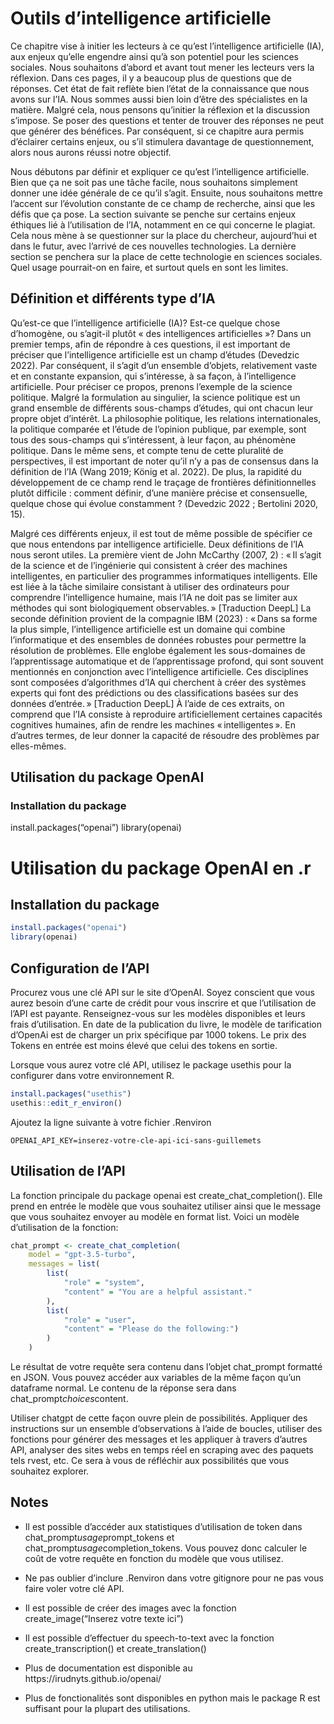 # Outils d'intelligence artificielle

Ce chapitre vise à initier les lecteurs à ce qu’est l’intelligence artificielle (IA), aux enjeux qu’elle engendre ainsi qu’à son potentiel pour les sciences sociales. Nous souhaitons d’abord et avant tout mener les lecteurs vers la réflexion. Dans ces pages, il y a beaucoup plus de questions que de réponses. Cet état de fait reflète bien l’état de la connaissance que nous avons sur l’IA. Nous sommes aussi bien loin d’être des spécialistes en la matière. Malgré cela, nous pensons qu’initier la réflexion et la discussion s’impose. Se poser des questions et tenter de trouver des réponses ne peut que générer des bénéfices. Par conséquent, si ce chapitre aura permis d’éclairer certains enjeux, ou s’il stimulera davantage de questionnement, alors nous aurons réussi notre objectif.

Nous débutons par définir et expliquer ce qu’est l’intelligence artificielle. Bien que ça ne soit pas une tâche facile, nous souhaitons simplement donner une idée générale de ce qu’il s’agit. Ensuite, nous souhaitons mettre l’accent sur l’évolution constante de ce champ de recherche, ainsi que les défis que ça pose. La section suivante se penche sur certains enjeux éthiques lié à l’utilisation de l’IA, notamment en ce qui concerne le plagiat. Cela nous mène à se questionner sur la place du chercheur, aujourd’hui et dans le futur, avec l’arrivé de ces nouvelles technologies. La dernière section se penchera sur la place de cette technologie en sciences sociales. Quel usage pourrait-on en faire, et surtout quels en sont les limites.



## Définition et différents type d'IA

Qu’est-ce que l’intelligence artificielle (IA)? Est-ce quelque chose d’homogène, ou s’agit-il plutôt « des intelligences artificielles »? Dans un premier temps, afin de répondre à ces questions, il est important de préciser que l’intelligence artificielle est un champ d’études (Devedzic 2022). Par conséquent, il s’agit d’un ensemble d’objets, relativement vaste et en constante expansion, qui s’intéresse, à sa façon, à l’intelligence artificielle. Pour préciser ce propos, prenons l’exemple de la science politique. Malgré la formulation au singulier, la science politique est un grand ensemble de différents sous-champs d’études, qui ont chacun leur propre objet d’intérêt. La philosophie politique, les relations internationales, la politique comparée et l’étude de l’opinion publique, par exemple, sont tous des sous-champs qui s’intéressent, à leur façon, au phénomène politique. Dans le même sens, et compte tenu de cette pluralité de perspectives, il est important de noter qu’il n’y a pas de consensus dans la définition de l’IA (Wang 2019; König et al. 2022). De plus, la rapidité du développement de ce champ rend le traçage de frontières définitionnelles plutôt difficile : comment définir, d’une manière précise et consensuelle, quelque chose qui évolue constamment ? (Devedzic 2022 ; Bertolini 2020, 15).

Malgré ces différents enjeux, il est tout de même possible de spécifier ce que nous entendons par intelligence artificielle. Deux définitions de l’IA nous seront utiles. La première vient de John McCarthy (2007, 2) : « Il s’agit de la science et de l’ingénierie qui consistent à créer des machines intelligentes, en particulier des programmes informatiques intelligents. Elle est liée à la tâche similaire consistant à utiliser des ordinateurs pour comprendre l’intelligence humaine, mais l’IA ne doit pas se limiter aux méthodes qui sont biologiquement observables. » [Traduction DeepL] La seconde définition provient de la compagnie IBM (2023) : « Dans sa forme la plus simple, l’intelligence artificielle est un domaine qui combine l’informatique et des ensembles de données robustes pour permettre la résolution de problèmes. Elle englobe également les sous-domaines de l’apprentissage automatique et de l’apprentissage profond, qui sont souvent mentionnés en conjonction avec l’intelligence artificielle. Ces disciplines sont composées d’algorithmes d’IA qui cherchent à créer des systèmes experts qui font des prédictions ou des classifications basées sur des données d’entrée. » [Traduction DeepL] À l’aide de ces extraits, on comprend que l’IA consiste à reproduire artificiellement certaines capacités cognitives humaines, afin de rendre les machines « intelligentes ». En d’autres termes, de leur donner la capacité de résoudre des problèmes par elles-mêmes.




## Utilisation du package OpenAI

### Installation du package
install.packages("openai") library(openai)


# Utilisation du package OpenAI en .r

## Installation du package

```r
install.packages("openai")
library(openai)
```

## Configuration de l'API

Procurez vous une clé API sur le site d'OpenAI. Soyez conscient que vous aurez besoin d'une carte de crédit pour vous inscrire et que l'utilisation de l'API est payante. Renseignez-vous sur les modèles disponibles et leurs frais d'utilisation. En date de la publication du livre, le modèle de tarification d'OpenAi est de charger un prix spécifique par 1000 tokens. Le prix des Tokens en entrée est moins élevé que celui des tokens en sortie. 

Lorsque vous aurez votre clé API, utilisez le package usethis pour la configurer dans votre environnement R. 

```r
install.packages("usethis")
usethis::edit_r_environ()
```

Ajoutez la ligne suivante à votre fichier .Renviron

```
OPENAI_API_KEY=inserez-votre-cle-api-ici-sans-guillemets
```

## Utilisation de l'API

La fonction principale du package openai est create_chat_completion(). Elle prend en entrée le modèle que vous souhaitez utiliser ainsi que le message que vous souhaitez envoyer au modèle en format list. Voici un modèle d'utilisation de la fonction:


```r
chat_prompt <- create_chat_completion(
    model = "gpt-3.5-turbo",
    messages = list(
        list(
            "role" = "system",
            "content" = "You are a helpful assistant."
        ),
        list(
            "role" = "user",
            "content" = "Please do the following:")
        )
    )
```

Le résultat de votre requête sera contenu dans l'objet chat_prompt formatté en JSON. Vous pouvez accéder aux variables de la même façon qu'un dataframe normal. Le contenu de la réponse sera dans chat_prompt$choices$content. 

Utiliser chatgpt de cette façon ouvre plein de possibilités. Appliquer des instructions sur un ensemble d'observations à l'aide de boucles, utiliser des fonctions pour générer des messages et les appliquer à travers d'autres API, analyser des sites webs en temps réel en scraping avec des paquets tels rvest, etc. Ce sera à vous de réfléchir aux possibilités que vous souhaitez explorer.

## Notes

- Il est possible d'accéder aux statistiques d'utilisation de token dans chat_prompt$usage$prompt_tokens et chat_prompt$usage$completion_tokens. Vous pouvez donc calculer le coût de votre requête en fonction du modèle que vous utilisez.

- Ne pas oublier d'inclure .Renviron dans votre gitignore pour ne pas vous faire voler votre clé API.

- Il est possible de créer des images avec la fonction create_image("Inserez votre texte ici")

- Il est possible d'effectuer du speech-to-text avec la fonction create_transcription() et create_translation()

- Plus de documentation est disponible au https://irudnyts.github.io/openai/

- Plus de fonctionalités sont disponibles en python mais le package R est suffisant pour la plupart des utilisations.
